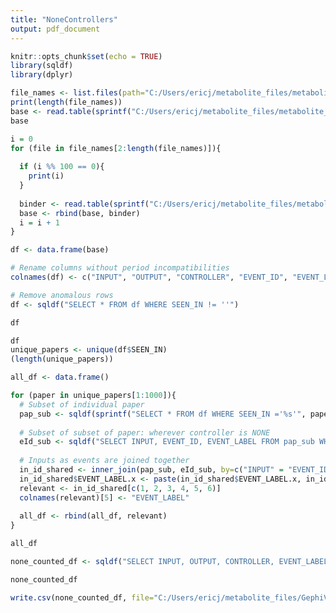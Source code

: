 ```yaml
---
title: "NoneControllers"
output: pdf_document
---
```


```r
knitr::opts_chunk$set(echo = TRUE)
library(sqldf)
library(dplyr)
```

```r
file_names <- list.files(path="C:/Users/ericj/metabolite_files/metabolite_tsvs/")
print(length(file_names))
base <- read.table(sprintf("C:/Users/ericj/metabolite_files/metabolite_tsvs/%s", file_names[1]), sep="\t", header=TRUE, fill=TRUE, quote="\"")[c(1:5, 19)]
base
```

```r
i = 0
for (file in file_names[2:length(file_names)]){
  
  if (i %% 100 == 0){
    print(i)
  }
  
  binder <- read.table(sprintf("C:/Users/ericj/metabolite_files/metabolite_tsvs/%s", file), sep="\t", header=TRUE, fill=TRUE, quote="\"")[c(1:5, 19)]
  base <- rbind(base, binder)
  i = i + 1
}

df <- data.frame(base)

# Rename columns without period incompatibilities
colnames(df) <- c("INPUT", "OUTPUT", "CONTROLLER", "EVENT_ID", "EVENT_LABEL", "SEEN_IN")

# Remove anomalous rows
df <- sqldf("SELECT * FROM df WHERE SEEN_IN != ''")

df
```

```r
df
unique_papers <- unique(df$SEEN_IN)
(length(unique_papers))
```

```r
all_df <- data.frame()

for (paper in unique_papers[1:1000]){
  # Subset of individual paper
  pap_sub <- sqldf(sprintf("SELECT * FROM df WHERE SEEN_IN ='%s'", paper))
  
  # Subset of subset of paper: wherever controller is NONE
  eId_sub <- sqldf("SELECT INPUT, EVENT_ID, EVENT_LABEL FROM pap_sub WHERE CONTROLLER = 'NONE'")
  
  # Inputs as events are joined together
  in_id_shared <- inner_join(pap_sub, eId_sub, by=c("INPUT" = "EVENT_ID"))
  in_id_shared$EVENT_LABEL.x <- paste(in_id_shared$EVENT_LABEL.x, in_id_shared$EVENT_LABEL.y)
  relevant <- in_id_shared[c(1, 2, 3, 4, 5, 6)]
  colnames(relevant)[5] <- "EVENT_LABEL"
  
  all_df <- rbind(all_df, relevant)
}

all_df
```

```r
none_counted_df <- sqldf("SELECT INPUT, OUTPUT, CONTROLLER, EVENT_LABEL, COUNT(*) AS COUNTER, SEEN_IN FROM all_df GROUP BY OUTPUT, CONTROLLER, EVENT_LABEL ORDER BY COUNTER DESC")

none_counted_df
```
```r
write.csv(none_counted_df, file="C:/Users/ericj/metabolite_files/GephiVizFiles/none_counted_df.csv", row.names=FALSE)
```